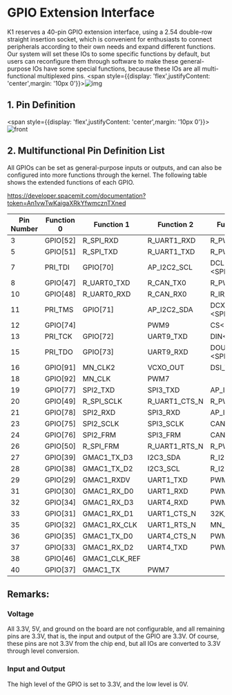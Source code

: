 # GPIO Extension Interface
K1 reserves a 40-pin GPIO extension interface, using a 2.54 double-row straight insertion socket, which is convenient for enthusiasts to connect peripherals according to their own needs and expand different functions. Our system will set these IOs to some specific functions by default, but users can reconfigure them through software to make these general-purpose IOs have some special functions, because these IOs are all multi-functional multiplexed pins.
<span style={{display: 'flex',justifyContent: 'center',margin: '10px 0'}}>![img](/img/k1/hardware/gpio_detail.png)</span>
## 1. Pin Definition
<span style={{display: 'flex',justifyContent: 'center',margin: '10px 0'}}>![front](/img/k1/hardware/gpio/gpio_function.jpg)</span>

<!-- | Pin | Pin Number | Pin Number | Pin |
|-----|------------|------------|-----|
| VCC_3.3V | 1 | 2 | VCC_5.0V |
| I2C4_SDA | 3 | 4 | VCC_5.0V |
| I2C4_SCL | 5 | 6 | GND |
| GPIO7_IO00 | 7 | 8 | UART0_TXD |
| GND | 9 | 10 | UART0_RXD |
| GPIO7_IO01 | 11 | 12 | GPIO7_IO04 |
| GPIO7_IO02 | 13 | 14 | GND |
| GPIO7_IO03 | 15 | 16 | GPIO9_IO01 |
| VCC_3.3V | 17 | 18 | GPIO9_IO02 |
| SPI3_MOSI | 19 | 20 | GND |
| SPI3_MISO | 21 | 22 | GPIO4_IO09 |
| SPI3_SCLK | 23 | 24 | SPI3_CS |
| GND | 25 | 26 | GPIO5_IO00 |
| I2C3_SDA | 27 | 28 | I2C3_SCL |
| GPIO2_IO09 | 29 | 30 | GND |
| GPIO3_IO00 | 31 | 32 | GPIO3_IO04 |
| GPIO3_IO01 | 33 | 34 | GND |
| GPIO3_IO02 | 35 | 36 | GPIO3_IO05 |
| GPIO3_IO03 | 37 | 38 | GPIO3_IO06 |
| GND | 39 | 40 | GPIO3_IO07 | -->
## 2. Multifunctional Pin Definition List
All GPIOs can be set as general-purpose inputs or outputs, and can also be configured into more functions through the kernel. The following table shows the extended functions of each GPIO.

https://developer.spacemit.com/documentation?token=An1vwTwKaigaXRkYfwmcznTXned


|Pin Number|Function 0|Function 1|Function 2|Function 3|Function 4|Function 5|Function 6|Function 7|
|---|---|---|---|---|---|---|---|---|
|3|GPIO[52]|R_SPI_RXD|R_UART1_RXD|R_PWM7|I2C4_SDA||||
|5|GPIO[51]|R_SPI_TXD|R_UART1_TXD|R_PWM6|I2C4_SCL||||
|7|PRI_TDI|GPIO[70]|AP_I2C2_SCL|DCLK \<SPI_LCD\>|UART5_TXD||||
|8|GPIO[47]|R_UART0_TXD|R_CAN_TX0|R_PWM8|AP_I2C3_SCL|ONE_WIRE|||
|10|GPIO[48]|R_UART0_RXD|R_CAN_RX0|R_IR_RX|AP_I2C3_SDA|KP_MKOUT[2]|||
|11|PRI_TMS|GPIO[71]|AP_I2C2_SDA|DCX/DOUT1 \<SPI_LCD\>|UART5_RXD||||
|12|GPIO[74]||PWM9|CS\<SPI_LCD\>|PCIe2_WAKEN||||
|13|PRI_TCK|GPIO[72]|UART9_TXD|DIN\<SPI_LCD\>|UART5_CTS_N||||
|15|PRI_TDO|GPIO[73]|UART9_RXD|DOUT0 \<SPI_LCD\>|UART5_RTS_N||||
|16|GPIO[91]|MN_CLK2|VCXO_OUT|DSI_TE|R_I2C0_SCL||||
|18|GPIO[92]|MN_CLK|PWM7||R_I2C0_SDA||||
|19|GPIO[77]|SPI2_TXD|SPI3_TXD|AP_I2C3_SCL|UART8_CTS_N|R_PWM0|KP_MKOUT[2]||
|20|GPIO[49]|R_SPI_SCLK|R_UART1_CTS_N|R_PWM4|R_I2C0_SCL|KP_MKIN[3]<br/>|||
|21|GPIO[78]|SPI2_RXD|SPI3_RXD|AP_I2C3_SDA |UART8_RTS_N|R_PWM1|KP_MKIN[3]||
|23|GPIO[75]|SPI2_SCLK|SPI3_SCLK |CAN_TX0|UART8_TXD|AP_I2C4_SCL|||
|24|GPIO[76]|SPI2_FRM|SPI3_FRM|CAN_RX0|UART8_RXD|AP_I2C4_SDA|||
|26|GPIO[50]|R_SPI_FRM|R_UART1_RTS_N|R_PWM5|R_I2C0_SDA|KP_MKOUT[3]<br/>|||
|27|GPIO[39]|GMAC1_TX_D3|I2C3_SDA|R_I2S3_LRCK|PWM9||||
|28|GPIO[38]|GMAC1_TX_D2|I2C3_SCL|R_I2S3_SCLK|PWM8||||
|29|GPIO[29]|GMAC1_RXDV|UART1_TXD|PWM1|PCIe0_PERSTN||||
|31|GPIO[30]|GMAC1_RX_D0|UART1_RXD<br/>|PWM2|PCIe0_WAKEN||||
|32|GPIO[34]|GMAC1_RX_D3|UART4_RXD|PWM4|PCIe1_CLKREQN||||
|33|GPIO[31]|GMAC1_RX_D1|UART1_CTS_N |32K_OUT|PCIe0_CLKREQN||||
|35|GPIO[32]|GMAC1_RX_CLK|UART1_RTS_N|MN_CLK|PCIe1_PERSTN||||
|36|GPIO[35]|GMAC1_TX_D0|UART4_CTS_N|PWM5|PCIe2_PERSTN||||
|37|GPIO[33]|GMAC1_RX_D2|UART4_TXD|PWM3|PCIe1_WAKEN||||
|38|GPIO[46]|GMAC1_CLK_REF|||PWM16||||
|40|GPIO[37]|GMAC1_TX|PWM7||PCIe2_CLKREQN||||

## Remarks:
### Voltage
All 3.3V, 5V, and ground on the board are not configurable, and all remaining pins are 3.3V, that is, the input and output of the GPIO are 3.3V. Of course, these pins are not 3.3V from the chip end, but all IOs are converted to 3.3V through level conversion.
### Input and Output
The high level of the GPIO is set to 3.3V, and the low level is 0V.